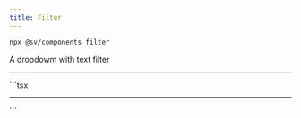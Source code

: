 ```yaml
---
title: Filter
---
```


```bash
npx @sv/components filter
```

A dropdowm with text filter

<Example title="Example">
  <div slot="preview" class="min-h-[250px]">
    <Filter>
      <Filter.Item value="Item1" />
      <Filter.Item value="Item2" />
      <Filter.Item value="Item3" />
      <hr class="w-full h-[1px] bg-white opacity-20 my-1 mx-1" />
      <Filter.Item value="Item4" />
      <Filter.Item value="Item5" />
    </Filter>
  </div>
  <div slot="code">
    ```tsx
      <Filter>
        <Filter.Item value="Item1" />
        <Filter.Item value="Item2" />
        <Filter.Item value="Item3" />
        <hr class="w-full h-[1px] bg-white opacity-20 my-1 mx-1" />
        <Filter.Item value="Item4" />
        <Filter.Item value="Item5" />
      </Filter>
    ```
  </div>
</Example>
